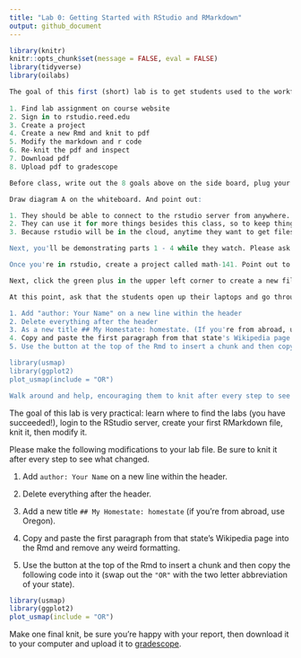 ```yaml
---
title: "Lab 0: Getting Started with RStudio and RMarkdown"
output: github_document
---
```


```r
library(knitr)
knitr::opts_chunk$set(message = FALSE, eval = FALSE)
library(tidyverse)
library(oilabs)
```


```r
The goal of this first (short) lab is to get students used to the workflow of the weekly problem set and lab, both of which will be done in Rmds in RStudio and turned in via GradeScope. More specifically, they should be able to:
  
1. Find lab assignment on course website
2. Sign in to rstudio.reed.edu
3. Create a project
4. Create a new Rmd and knit to pdf
5. Modify the markdown and r code
6. Re-knit the pdf and inspect
7. Download pdf
8. Upload pdf to gradescope
```

```r
Before class, write out the 8 goals above on the side board, plug your laptop into the project, and click AV mute to turn off the screen until you're ready (I think they have new controls for the projection system on a touch screen on the wall). As students come in, please pass around a sign-in sheet where they can fill in 1) their name 2) whether they have joined the Reed Statistics and Data Science workspace and 3) whether they have posted to the math-141 channel. They might have questions about the waitlist or which section they should be in. Just have them sign the paper and talk to me in lecture on Friday. Tell the students that they won't need their computers for the first part of class, so they can shut their laptops.

Draw diagram A on the whiteboard. And point out:

1. They should be able to connect to the rstudio server from anywhere.
2. They can use it for more things besides this class, so to keep things organized, they'll be creating what's called a "project" for math-141.
3. Because rstudio will be in the cloud, anytime they want to get files from their computer into rstudio or vice versa, they'll need to upload and download them.

Next, you'll be demonstrating parts 1 - 4 while they watch. Please ask the to wait to follow along until you've gone through all 4. Pull down the screen, turn off the AV mute, bring up a browser, and navigate to github.com/intro-stats/141-course-materials/labs/00-getting-started.Rmd. Recommend that they keep the lab in a separate tab or window, then open up another browser window to log into the rstudio server. 

Once you're in rstudio, create a project called math-141. Point out to them that it's important that they use certain conventions when naming files: don't use spaces (use dashes or underscores) and best to not use capitalization (for readability).

Next, click the green plus in the upper left corner to create a new file > R Markdown. Switch to pdf output and change the title to "Lab 0 Getting Started". After the file is created, then click the save button, and title it "lab-00-getting-started". Knit the pdf, then carefully go through each component of the Rmd and show what it turned into in the pdf - the header, the markdown text, the title/subtitle, r code, the plot.

At this point, ask that the students open up their laptops and go through those steps 1 - 4. Walk around and be sure that everyone gets to the stage of looking at a pdf before you continue. Once they're all set, write up the following 5 things on the board for them to do (you may want to abbreviate these things when writing).

1. Add "author: Your Name" on a new line within the header
2. Delete everything after the header
3. As a new title ## My Homestate: homestate. (If you're from abroad, use Oregon)
4. Copy and paste the first paragraph from that state's Wikipedia page into the Rmd and remove any weird formatting.
5. Use the button at the top of the Rmd to insert a chunk and then copy the following code into it (swap ou)

library(usmap)
library(ggplot2)
plot_usmap(include = "OR")

Walk around and help, encouraging them to knit after every step to see how things change. Once everyone is onboard, have them download their pdf file, then upload it to gradescope.
```

The goal of this lab is very practical: learn where to find the labs (you have succeeded!), login to the RStudio server, create your first RMarkdown file, knit it, then modify it.

Please make the following modifications to your lab file. Be sure to knit it after every step to see what changed.

1. Add `author: Your Name` on a new line within the header.

2. Delete everything after the header.

3. Add a new title `## My Homestate: homestate` (if you're from abroad, use Oregon).

4. Copy and paste the first paragraph from that state's Wikipedia page into the Rmd and remove any weird formatting.

5. Use the button at the top of the Rmd to insert a chunk and then copy the following code into it (swap out the `"OR"` with the two letter abbreviation of your state).

```r
library(usmap)
library(ggplot2)
plot_usmap(include = "OR")
```

Make one final knit, be sure you're happy with your report, then download it to your computer and upload it to [gradescope](http://www.gradescope.com).